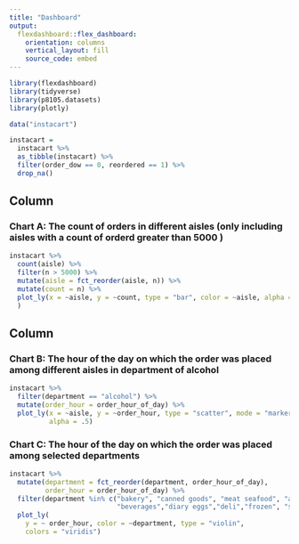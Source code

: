 ```yaml
---
title: "Dashboard"
output: 
  flexdashboard::flex_dashboard:
    orientation: columns
    vertical_layout: fill
    source_code: embed
---
```


```r
library(flexdashboard)
library(tidyverse)
library(p8105.datasets)
library(plotly)
```

```r
data("instacart")

instacart = 
  instacart %>% 
  as_tibble(instacart) %>%
  filter(order_dow == 0, reordered == 1) %>%
  drop_na()
```

Column {data-width=350}
-----------------------------------------------------------------------

### Chart A: The count of orders in different aisles (only including aisles with a count of orderd greater than 5000 ) 


```r
instacart %>%
  count(aisle) %>%
  filter(n > 5000) %>%
  mutate(aisle = fct_reorder(aisle, n)) %>% 
  mutate(count = n) %>%
  plot_ly(x = ~aisle, y = ~count, type = "bar", color = ~aisle, alpha = 0.5, colors = "viridis"
  )
```

Column {data-width=350}
-----------------------------------------------------------------------

### Chart B: The hour of the day on which the order was placed among different aisles in department of alcohol


```r
instacart %>%
  filter(department == "alcohol") %>%
  mutate(order_hour = order_hour_of_day) %>%
  plot_ly(x = ~aisle, y = ~order_hour, type = "scatter", mode = "markers",
          alpha = .5)
```


### Chart C: The hour of the day on which the order was placed among selected departments


```r
instacart %>%
  mutate(department = fct_reorder(department, order_hour_of_day),
         order_hour = order_hour_of_day) %>% 
  filter(department %in% c("bakery", "canned goods", "meat seafood", "alcohol",
                           "beverages","diary eggs","deli","frozen", "snacks")) %>%
  plot_ly(
    y = ~ order_hour, color = ~department, type = "violin",
    colors = "viridis")
```

